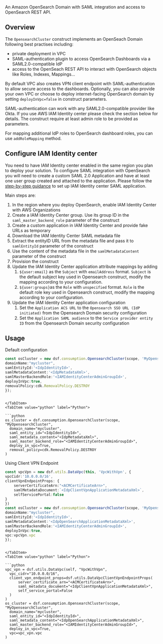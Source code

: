 [//]: # (This file is generated, do not modify directly, update the README.md in framework/src/consumption)

An Amazon OpenSearch Domain with SAML integration and access to OpenSearch REST API. 

## Overview

The `OpensearchCluster` construct implements an OpenSeach Domain following best practises including:
 * private deployment in VPC
 * SAML-authentication plugin to access OpenSearch Dashboards via a SAML2.0-compatible IdP
 * access to the OpenSeach REST API to interact with OpenSearch objects like Roles, Indexes, Mappings... 
  
By default VPC also creates VPN client endpoint with SAML-authentication to allow secure access to the dashboards. Optionally, you can also provide your own VPC or choose to deploy internet-facing OpenSearch domain by setting `deployInVpc=false` in construct parameters.

SAML-authentication can work with any SAML2.0-compatible provider like Okta. If you use AWS IAM Identity center please check the section below for details. The construct require at least admin role to be provided as parameters. 

For mapping additional IdP roles to OpenSearch dashboard roles, you can use `addRoleMapping` method. 

## Configure IAM Identity center

You need to have IAM Identity center enabled in the same region you plan to deploy your solution. 
To configure SAML integration with OpenSearch you will need to create a custom SAML 2.0 Application and have at least one user group created and attached to the application.
Please follow the [step-by-step guidance](https://aws.amazon.com/blogs/big-data/role-based-access-control-in-amazon-opensearch-service-via-saml-integration-with-aws-iam-identity-center/) to set up IAM Identity center SAML application.

Main steps are:

1. In the region where you deploy OpenSearch, enable IAM Identity Center with AWS Organizations
2. Create a IAM Identity Center group. Use its group ID in the `saml_master_backend_role` parameter of the construct
3. Create a custom application in IAM Identity Center and provide fake URLs as temporary
4. Download the IAM Identity Center SAML metadata file
5. Extract the entityID URL from the metadata file and pass it to `samlEntityId` parameter of the construct
6. Use the content of the metadata file in the `samlMetadataContent` parameter of the construct
7. Provision the construct
8. Update the IAM Identity Center application attribute mappings by adding
   1.  `${user:email}` as the `Subject` with `emailAddress` format. `Subject` is the default subject key used in Opensearch construct, modify the mapping according to your configuration.
   2.  `${user:groups}`as the `Role` with `unspecified` format. `Role` is the default role key used in Opensearch construct, modify the mapping according to your configuration.
9. Update the IAM Identity Center application configuration
   1.  Set the `Application ACS URL` to the `Opensearch SSO URL (IdP initiated)` from the Opensearch Domain security configuration
   2.  Set the `Application SAML audience` to the `Service provider entity ID` from the Opensearch Domain security configuration

## Usage

Default configuration 

<Tabs>
  <TabItem value="typescript" label="TypeScript" default>

  ```typescript
const osCluster = new dsf.consumption.OpensearchCluster(scope, 'MyOpensearchCluster',{
  domainName:"mycluster",
  samlEntityId:'<IdpIdentityId>',
  samlMetadataContent:'<IdpMetadataXml>',
  samlMasterBackendRole:'<IAMIdentityCenterAdminGroupId>',
  deployInVpc:true,
  removalPolicy:cdk.RemovalPolicy.DESTROY
});
  ```
  
  ```mdx-code-block
  
  </TabItem>
  <TabItem value="python" label="Python">

  ```python
os_cluster = dsf.consumption.OpensearchCluster(scope, "MyOpensearchCluster",
    domain_name="mycluster",
    saml_entity_id="<IdpIdentityId>",
    saml_metadata_content="<IdpMetadataXml>",
    saml_master_backend_role="<IAMIdentityCenterAdminGroupId>",
    deploy_in_vpc=True,
    removal_policy=cdk.RemovalPolicy.DESTROY
)
  ```

  </TabItem>
</Tabs>

Using Client VPN Endpoint 

<Tabs>
  <TabItem value="typescript" label="TypeScript" default>

  ```typescript
const vpcVpn = new dsf.utils.DataVpc(this, 'VpcWithVpn', {
  vpcCidr:'10.0.0.0/16',
  clientVpnEndpointProps: {
      serverCertificateArn:"<ACMCertificateArn>",
      samlMetadataDocument:`<IdpClientVpnApplicationMetadataXml>`,
      selfServicePortal:false
  }
})
const osCluster = new dsf.consumption.OpensearchCluster(scope, 'MyOpensearchCluster',{
  domainName:"mycluster",
  samlEntityId:'<IdpIdentityId>',
  samlMetadataContent:'<IdpOpenSearchApplicationMetadataXml>',
  samlMasterBackendRole:'<IAMIdentityCenterAdminGroupId>',
  deployInVpc:true,
  vpc:vpcVpn.vpc
});
  ```
  
  ```mdx-code-block
  
  </TabItem>
  <TabItem value="python" label="Python">

  ```python
vpc_vpn = dsf.utils.DataVpc(self, "VpcWithVpn",
    vpc_cidr="10.0.0.0/16",
    client_vpn_endpoint_props=dsf.utils.DataVpcClientVpnEndpointProps(
        server_certificate_arn="<ACMCertificateArn>",
        saml_metadata_document="<IdpClientVpnApplicationMetadataXml>",
        self_service_portal=False
    )
)
os_cluster = dsf.consumption.OpensearchCluster(scope, "MyOpensearchCluster",
    domain_name="mycluster",
    saml_entity_id="<IdpIdentityId>",
    saml_metadata_content="<IdpOpenSearchApplicationMetadataXml>",
    saml_master_backend_role="<IAMIdentityCenterAdminGroupId>",
    deploy_in_vpc=True,
    vpc=vpc_vpn.vpc
)
  ```

  </TabItem>
</Tabs>

